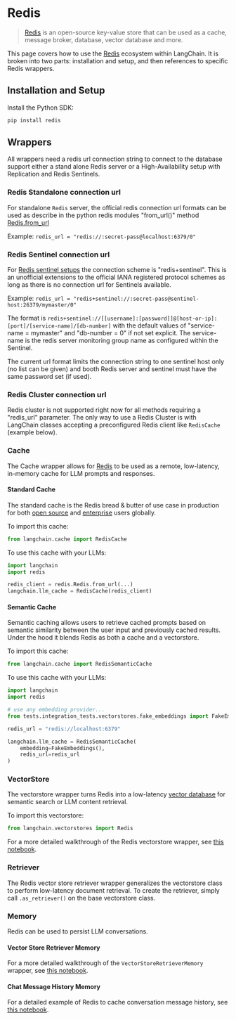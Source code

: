 # Redis

>[Redis](https://redis.com) is an open-source key-value store that can be used as a cache, 
> message broker, database, vector database and more.

This page covers how to use the [Redis](https://redis.com) ecosystem within LangChain.
It is broken into two parts: installation and setup, and then references to specific Redis wrappers.

## Installation and Setup

Install the Python SDK:

```bash
pip install redis
```

## Wrappers

All wrappers need a redis url connection string to connect to the database support either a stand alone Redis server
or a High-Availability setup with Replication and Redis Sentinels.

### Redis Standalone connection url
For standalone `Redis` server, the official redis connection url formats can be used as describe in the python redis modules
"from_url()" method [Redis.from_url](https://redis-py.readthedocs.io/en/stable/connections.html#redis.Redis.from_url)

Example: `redis_url = "redis://:secret-pass@localhost:6379/0"`

### Redis Sentinel connection url

For [Redis sentinel setups](https://redis.io/docs/management/sentinel/) the connection scheme is "redis+sentinel". 
This is an unofficial extensions to the official IANA registered protocol schemes as long as there is no connection url
for Sentinels available.

Example: `redis_url = "redis+sentinel://:secret-pass@sentinel-host:26379/mymaster/0"`

The format is  `redis+sentinel://[[username]:[password]]@[host-or-ip]:[port]/[service-name]/[db-number]`
with the default values of "service-name = mymaster" and "db-number = 0" if not set explicit.
The service-name is the redis server monitoring group name as configured within the Sentinel. 

The current url format limits the connection string to one sentinel host only (no list can be given) and
booth Redis server and sentinel must have the same password set (if used).

### Redis Cluster connection url

Redis cluster is not supported right now for all methods requiring a "redis_url" parameter.
The only way to use a Redis Cluster is with LangChain classes accepting a preconfigured Redis client like `RedisCache`
(example below).

### Cache

The Cache wrapper allows for [Redis](https://redis.io) to be used as a remote, low-latency, in-memory cache for LLM prompts and responses.

#### Standard Cache
The standard cache is the Redis bread & butter of use case in production for both [open source](https://redis.io) and [enterprise](https://redis.com) users globally.

To import this cache:
```python
from langchain.cache import RedisCache
```

To use this cache with your LLMs:
```python
import langchain
import redis

redis_client = redis.Redis.from_url(...)
langchain.llm_cache = RedisCache(redis_client)
```

#### Semantic Cache
Semantic caching allows users to retrieve cached prompts based on semantic similarity between the user input and previously cached results. Under the hood it blends Redis as both a cache and a vectorstore.

To import this cache:
```python
from langchain.cache import RedisSemanticCache
```

To use this cache with your LLMs:
```python
import langchain
import redis

# use any embedding provider...
from tests.integration_tests.vectorstores.fake_embeddings import FakeEmbeddings

redis_url = "redis://localhost:6379"

langchain.llm_cache = RedisSemanticCache(
    embedding=FakeEmbeddings(),
    redis_url=redis_url
)
```

### VectorStore

The vectorstore wrapper turns Redis into a low-latency [vector database](https://redis.com/solutions/use-cases/vector-database/) for semantic search or LLM content retrieval.

To import this vectorstore:
```python
from langchain.vectorstores import Redis
```

For a more detailed walkthrough of the Redis vectorstore wrapper, see [this notebook](/docs/integrations/vectorstores/redis.html).

### Retriever

The Redis vector store retriever wrapper generalizes the vectorstore class to perform low-latency document retrieval. To create the retriever, simply call `.as_retriever()` on the base vectorstore class.

### Memory
Redis can be used to persist LLM conversations.

#### Vector Store Retriever Memory

For a more detailed walkthrough of the `VectorStoreRetrieverMemory` wrapper, see [this notebook](/docs/modules/memory/integrations/vectorstore_retriever_memory.html).

#### Chat Message History Memory
For a detailed example of Redis to cache conversation message history, see [this notebook](/docs/integrations/memory/redis_chat_message_history.html).
